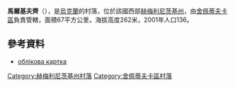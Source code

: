 {{coord|49|56|37|N|26|56|30|E|scale:30000|display=title}}

'''馬爾基夫齊'''（{{lang-uk|Марківці}}），是[[烏克蘭|烏克蘭]]的村落，位於該國西部[[赫梅利尼茨基州|赫梅利尼茨基州]]，由[[舍佩蒂夫卡區|舍佩蒂夫卡區]]負責管轄，面積67平方公里，海拔高度262米，2001年人口136。

==參考資料==
*[http://gska2.rada.gov.ua/pls/z7502/A005?rdat1=11.04.2015&rf7571=37257 облікова картка]{{dead link|date=2018年5月 |bot=InternetArchiveBot |fix-attempted=yes }}

{{DEFAULTSORT:Марківці}}
[[Category:赫梅利尼茨基州村落|Category:赫梅利尼茨基州村落]]
[[Category:舍佩蒂夫卡區村落|Category:舍佩蒂夫卡區村落]]


{{Khmelnytskyi-geo-stub}}